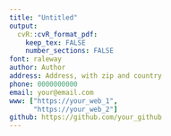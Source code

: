 ```yaml
---
title: "Untitled"
output:
  cvR::cvR_format_pdf:
    keep_tex: FALSE
    number_sections: FALSE
font: raleway
author: Author
address: Address, with zip and country
phone: 0000000000
email: your@email.com
www: ["https://your_web_1",
      "https://your_web_2"]
github: https://github.com/your_github
---
```


